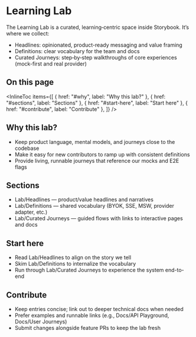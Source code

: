 
# Learning Lab

<Meta title="Lab/Overview" />

The Learning Lab is a curated, learning‑centric space inside Storybook. It’s where we collect:

- Headlines: opinionated, product-ready messaging and value framing
- Definitions: clear vocabulary for the team and docs
- Curated Journeys: step‑by‑step walkthroughs of core experiences (mock-first and real provider)

## On this page

<InlineToc
  items={[
    { href: "#why", label: "Why this lab?" },
    { href: "#sections", label: "Sections" },
    { href: "#start-here", label: "Start here" },
    { href: "#contribute", label: "Contribute" },
  ]}
/>

## Why this lab?

- Keep product language, mental models, and journeys close to the codebase
- Make it easy for new contributors to ramp up with consistent definitions
- Provide living, runnable journeys that reference our mocks and E2E flags

## Sections

- Lab/Headlines — product/value headlines and narratives
- Lab/Definitions — shared vocabulary (BYOK, SSE, MSW, provider adapter, etc.)
- Lab/Curated Journeys — guided flows with links to interactive pages and docs

## Start here

- Read Lab/Headlines to align on the story we tell
- Skim Lab/Definitions to internalize the vocabulary
- Run through Lab/Curated Journeys to experience the system end-to-end

## Contribute

- Keep entries concise; link out to deeper technical docs when needed
- Prefer examples and runnable links (e.g., Docs/API Playground, Docs/User Journeys)
- Submit changes alongside feature PRs to keep the lab fresh
